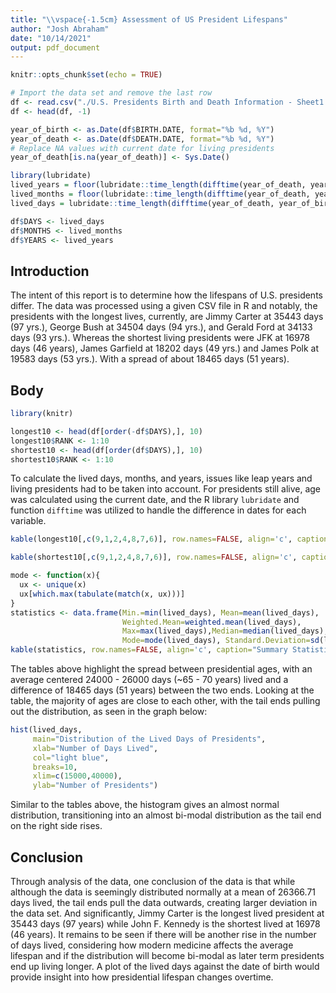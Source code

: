 ---
title: "\\vspace{-1.5cm} Assessment of US President Lifespans"
author: "Josh Abraham"
date: "10/14/2021"
output: pdf_document
---

```{r setup, include=FALSE}
knitr::opts_chunk$set(echo = TRUE)
```

<!-- Data import and separation -->
```{r echo=FALSE, message=FALSE, warning=FALSE}
# Import the data set and remove the last row
df <- read.csv("./U.S. Presidents Birth and Death Information - Sheet1.csv")
df <- head(df, -1)

year_of_birth <- as.Date(df$BIRTH.DATE, format="%b %d, %Y")
year_of_death <- as.Date(df$DEATH.DATE, format="%b %d, %Y")
# Replace NA values with current date for living presidents
year_of_death[is.na(year_of_death)] <- Sys.Date()

library(lubridate)
lived_years = floor(lubridate::time_length(difftime(year_of_death, year_of_birth), "years"))
lived_months = floor(lubridate::time_length(difftime(year_of_death, year_of_birth), "months"))
lived_days = lubridate::time_length(difftime(year_of_death, year_of_birth), "days")

df$DAYS <- lived_days
df$MONTHS <- lived_months
df$YEARS <- lived_years
```

## Introduction

The intent of this report is to determine how the lifespans of U.S. presidents differ. 
The data was processed using a given CSV file in R and notably, the presidents with the longest lives, currently, are Jimmy Carter at 35443 days (97 yrs.), George Bush at 34504 days (94 yrs.), and Gerald Ford at 34133 days (93 yrs.). 
Whereas the shortest living presidents were JFK at 16978 days (46 years), James Garfield at 18202 days (49 yrs.) and James Polk at 19583 days (53 yrs.). With a spread of about 18465 days (51 years).

## Body

```{r echo=FALSE, message=FALSE}
library(knitr)

longest10 <- head(df[order(-df$DAYS),], 10)
longest10$RANK <- 1:10
shortest10 <- head(df[order(df$DAYS),], 10)
shortest10$RANK <- 1:10
```

To calculate the lived days, months, and years, issues like leap years and living presidents had to be taken into account. 
For presidents still alive, age was calculated using the current date, and the R library `lubridate` and function `difftime` was utilized to handle the difference in dates for each variable. 

```{r echo=FALSE}
kable(longest10[,c(9,1,2,4,8,7,6)], row.names=FALSE, align='c', caption="Top 10 Longest Lived Presidents")
```

```{r echo=FALSE}
kable(shortest10[,c(9,1,2,4,8,7,6)], row.names=FALSE, align='c', caption="Top 10 Shortest Lived Presidents")
```

```{r echo=FALSE}
mode <- function(x){
  ux <- unique(x)
  ux[which.max(tabulate(match(x, ux)))]
} 
statistics <- data.frame(Min.=min(lived_days), Mean=mean(lived_days),
                         Weighted.Mean=weighted.mean(lived_days), 
                         Max=max(lived_days),Median=median(lived_days),
                         Mode=mode(lived_days), Standard.Deviation=sd(lived_days))
kable(statistics, row.names=FALSE, align='c', caption="Summary Statistics of the Presidents' Lived Days")
```

The tables above highlight the spread between presidential ages, with an average centered 24000 - 26000 days (~65 - 70 years) lived and a difference of 18465 days (51 years) between the two ends. 
Looking at the table, the majority of ages are close to each other, with the tail ends pulling out the distribution, as seen in the graph below:

```{r echo=FALSE}
hist(lived_days, 
     main="Distribution of the Lived Days of Presidents",
     xlab="Number of Days Lived",
     col="light blue",
     breaks=10,
     xlim=c(15000,40000),
     ylab="Number of Presidents")
```

Similar to the tables above, the histogram gives an almost normal distribution, transitioning into an almost bi-modal distribution as the tail end on the right side rises. 

## Conclusion

Through analysis of the data, one conclusion of the data is that while although the data is seemingly distributed normally at a mean of 26366.71 days lived, the tail ends pull the data outwards, creating larger deviation in the data set. 
And significantly, Jimmy Carter is the longest lived president at 35443 days (97 years) while John F. Kennedy is the shortest lived at 16978 (46 years). 
It remains to be seen if there will be another rise in the number of days lived, considering how modern medicine affects the average lifespan and if the distribution will become bi-modal as later term presidents end up living longer. 
A plot of the lived days against the date of birth would provide insight into how presidential lifespan changes overtime.
